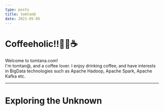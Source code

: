 ```yaml
---
type: posts
title: tomtan@
date: 2021-05-05
---
```


<h1 style={{fontSize: '300%'}}>
    Coffeeholic!!👦🏻☕️
</h1>

Welcome to tomtana.com!  
I'm tomtan@, and a coffee lover. I enjoy drinking coffee, and have interests in BigData technologies such as Apache 
Hadoop, Apache Spark, Apache Kafka etc.

---
# Exploring the Unknown